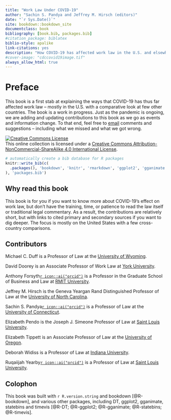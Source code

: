 ```yaml
--- 
title: "Work Law Under COVID-19"
author: "Sachin S. Pandya and Jeffrey M. Hirsch (editors)"
date: "`r Sys.Date()`"
site: bookdown::bookdown_site
documentclass: book
bibliography: [book.bib, packages.bib]
#citation_package: biblatex
biblio-style: apalike
link-citations: yes
description: "How COVID-19 has affected work law in the U.S. and elsewhere"
#cover-image: "cdccovid19image.tif"
always_allow_html: true
---
```



# Preface {-}

This book is a first stab at explaining the ways that COVID-19 has thus far affected work law -- mostly in the U.S. with a comparative look at few other countries. The book is a work in progress. Just as the pandemic is ongoing, we are adding and updating contributions to this book as we go as events and information change. To that end, feel free to [email](mailto: worklawcovid@uconn) comments and suggestions -- including what we missed and what we got wrong.

<a rel="license" href="http://creativecommons.org/licenses/by-nc-sa/4.0/"><img alt="Creative Commons License" style="border-width:0" src="https://i.creativecommons.org/l/by-nc-sa/4.0/88x31.png" /></a><br />This online collection is licensed under a <a rel="license" href="http://creativecommons.org/licenses/by-nc-sa/4.0/">Creative Commons Attribution-NonCommercial-ShareAlike 4.0 International License</a>.


```r
# automatically create a bib database for R packages
knitr::write_bib(c(
  .packages(), 'bookdown', 'knitr', 'rmarkdown', 'ggplot2', 'gganimate', 'DT'
), 'packages.bib')


```

## Why read this book {-}

This book is for you if you want to know more about COVID-19's effect on work law, but don't have the training, time, or patience to read the law itself or traditional legal commentary. As a result, the contributions are relatively short, but with links to cited primary and secondary sources if you want to dig deeper. The focus is mostly on the United States with a few cross-country comparisons.

## Contributors {-}

Michael C. Duff is a Professor of Law at the [University of Wyoming](http://www.uwyo.edu/law/directory/mike-duff.html).

David Doorey is an Associate Professor of Work Law at [York University](https://profiles.laps.yorku.ca/profiles/ddoorey/).

Anthony Forsyth[`r icon::ai("orcid")`](https://orcid.org/0000-0003-0790-8524) is a Professor in the Graduate School of Business and Law at [RMIT University](https://www.rmit.edu.au/contact/staff-contacts/academic-staff/f/forsyth-professor-anthony).

Jeffrey M. Hirsch is the Geneva Yeargan Rand Distinguished Professor of Law at the [University of North Carolina](https://law.unc.edu/people/jeffrey-m-hirsch/).

Sachin S. Pandya[`r icon::ai("orcid")`](http://orcid.org/0000-0001-7387-1307) is a Professor of Law at the [University of Connecticut](https://www.law.uconn.edu/faculty/profiles/sachin-s-pandya).

Elizabeth Pendo is the Joseph J. Simeone Professor of Law at [Saint Louis University](https://www.slu.edu/law/faculty/elizabeth-pendo.php).

Elizabeth Tippett is an Associate Professor of Law at the [University of Oregon](https://law.uoregon.edu/people/faculty/tippett).

Deborah Widiss is a Professor of Law at [Indiana University](https://law.indiana.edu/about/people/bio.php?name=widiss-deborah).

Ruqaiijah Yearby[`r icon::ai("orcid")`](https://orcid.org/0000-0002-2381-9401) is a Professor of Law at [Saint Louis University](https://www.slu.edu/law/faculty/ruqaiijah-yearby.php).

## Colophon {-}

This book was built with `r R.version.string` and bookdown [@R-bookdown], and various other packages, including DT, ggplot2, gganimate, statebins and timevis [@R-DT; @R-ggplot2; @R-gganimate; @R-statebins; @R-timevis].

